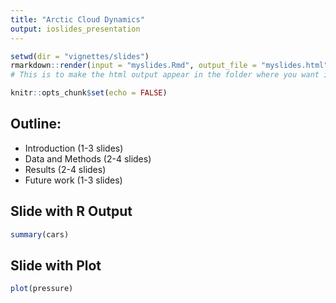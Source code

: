 ```yaml
---
title: "Arctic Cloud Dynamics"
output: ioslides_presentation
---
```


```r
setwd(dir = "vignettes/slides")
rmarkdown::render(input = "myslides.Rmd", output_file = "myslides.html")
# This is to make the html output appear in the folder where you want it.
```

```r
knitr::opts_chunk$set(echo = FALSE)
```

## Outline:
- Introduction (1-3 slides)
- Data and Methods (2-4 slides)
- Results (2-4 slides)
- Future work (1-3 slides)


## Slide with R Output

```r
summary(cars)
```

## Slide with Plot

```r
plot(pressure)
```

